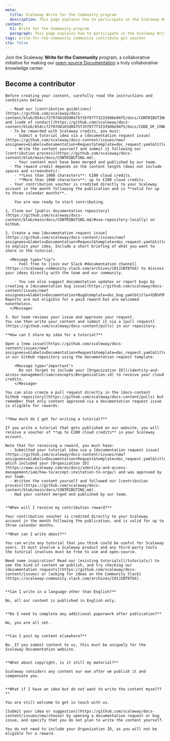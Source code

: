 ```yaml
---
meta:
  title: Scaleway Write for the Community program
  description: This page explains how to participate in the Scaleway Write for the Community program.
content:
  h1: Write for the Community program
  paragraph: This page explains how to participate in the Scaleway Write for the Community program.
tags: write-for-the-community community contribute git voucher
cta: false
---
```


Join the Scaleway **Write for the Community** program, a collaborative initiative for making our [open-source Documentation](https://github.com/scaleway/docs-content/) a truly collaborative knowledge center.

<Grid>
    <SummaryCard
        title="Become a recognized expert"
        icon="members"
        description="Share your knowledge and be featured on our Documentation."
    />
    <SummaryCard
        title="Be rewarded for your contribution"
        icon="auto-fix"
        description="Get up to €200 of cloud credit for each of your publications."
    />
</Grid>

## Become a contributor

<Tabs id="become-contributor">

  <TabsTab label="Before you start">

    Before creating your content, carefully read the instructions and conditions below:

      - Read our [contribution guidelines](https://github.com/scaleway/docs-content/blob/854cc72797d4103d0475f35f977f32339d6e94f5/docs/CONTRIBUTING.md) and [code of conduct](https://github.com/scaleway/docs-content/blob/854cc72797d4103d0475f35f977f32339d6e94f5/docs/CODE_OF_CONDUCT.md).
      - To be rewarded with Scaleway credits, you must:
        - Submit a tutorial idea via a [documentation request issue](https://github.com/scaleway/docs-content/issues/new?assignees=&labels=Documentation+Request&template=doc_request.yaml&title=%5B%F0%9F%91%A9%E2%80%8D%F0%9F%92%BB+Documentation+Request%5D%3A+).
        - Write the content yourself and submit it following our [contribution process](https://github.com/scaleway/docs-content/blob/main/docs/CONTRIBUTING.md).
        - Your content must have been merged and published by our team.
      - The reward credit depends on the content length (does not include spaces and screenshots):
        - **Less than 1000 characters**: €100 cloud credits.
        - **More than 1000 characters**: up to €200 cloud credits.
      - Your contribution voucher is credited directly to your Scaleway account in the month following the publication and is **valid for up to three calendar months**.
    
        You are now ready to start contributing.

  </TabsTab>

  <TabsTab label="How to contribute">

    1. Clone our [public documentation repository](https://github.com/scaleway/docs-content/blob/main/docs/CONTRIBUTING.md/#use-repository-locally) on GitHub.

    2. Create a new [documentation request issue](https://github.com/scaleway/docs-content/issues/new?assignees=&labels=Documentation+Request&template=doc_request.yaml&title=%5B%F0%9F%91%A9%E2%80%8D%F0%9F%92%BB+Documentation+Request%5D%3A+) to explain your idea. Include a short briefing of what you want to share in the tutorial.

      <Message type="tip">
        - Feel free to [join our Slack #documentation channel](https://scaleway-community.slack.com/archives/C01J2BT8TGX) to discuss your ideas directly with the team and our community.

        - You can also suggest documentation updates or report bugs by creating a [documentation bug issue](https://github.com/scaleway/docs-content/issues/new?assignees=&labels=Documentation+Bug&template=doc_bug.yaml&title=%5B%F0%9F%90%9E+Documentation+Bug%5D%3A+). Reports are not eligible for a paid reward but are welcomed nonetheless.
      </Message>

    3. Our team reviews your issue and approves your request.
    You can then write your content and submit it via a [pull request](https://github.com/scaleway/docs-content/pulls) in our repository.
  
  </TabsTab>

  <TabsTab label="FAQs">

    **How can I share my idea for a tutorial?**

    Open a [new issue](https://github.com/scaleway/docs-content/issues/new?assignees=&labels=Documentation+Request&template=doc_request.yaml&title=%5B%F0%9F%91%A9%E2%80%8D%F0%9F%92%BB+Documentation+Request%5D%3A+) in our GitHub repository using the documentation request template.

        <Message type="important">
          Do not forget to include your [Organization ID](/identity-and-access-management/iam/concepts/#organization-id) to receive your cloud credits.
        </Message>

    You can also create a pull request directly in the [docs-content GitHub repository](https://github.com/scaleway/docs-content/pulls) but remember that only content approved via a documentation request issue is eligible for rewards.


    **How much do I get for writing a tutorial?**

    If you write a tutorial that gets published on our website, you will receive a voucher of **up to €200 cloud credits** in your Scaleway account.

    Note that for receiving a reward, you must have:
      - Submitted your tutorial idea via a [documentation request issue](https://github.com/scaleway/docs-content/issues/new?assignees=&labels=Documentation+Request&template=doc_request.yaml&title=%5B%F0%9F%91%A9%E2%80%8D%F0%9F%92%BB+Documentation+Request%5D%3A+), which included your [Organization ID](https://www.scaleway.com/en/docs/identity-and-access-management/iam/how-to/accept-invitation-to-orga/) and was approved by our team.
      - Written the content yourself and followed our [contribution process](https://github.com/scaleway/docs-content/blob/main/docs/CONTRIBUTING.md).
      - Had your content merged and published by our team.
  

    **When will I receive my contribution reward?**
    
    Your contribution voucher is credited directly to your Scaleway account in the month following the publication, and is valid for up to three calendar months.

    **What can I write about?**

    You can write any tutorial that you think could be useful for Scaleway users. It must involve a Scaleway product and any third-party tools the tutorial involves must be free to use and open-source.
    
    Need some inspiration? Read our [existing tutorials](/tutorials/) to see the kind of content we publish, and try checking our [documentation requests](https://github.com/scaleway/docs-content/issues) or [asking for ideas on the Community Slack](https://scaleway-community.slack.com/archives/C01J2BT8TGX).

    
    **Can I write in a language other than English?**

    No, all our content is published in English only.

    
    **Do I need to complete any additional paperwork after publication?**

    No, you are all set.

    
    **Can I post my content elsewhere?**

    No. If you submit content to us, this must be uniquely for the Scaleway Documentation website.

    
    **What about copyright, is it still my material?**

    Scaleway considers any content our own after we publish it and compensate you.

    
    **What if I have an idea but do not want to write the content myself?**

    You are still welcome to get in touch with us.
    
    [Submit your idea or suggestion](https://github.com/scaleway/docs-content/issues/new/choose) by opening a documentation request or bug issue, and specify that you do not plan to write the content yourself.
    
    You do not need to include your Organization ID, as you will not be eligible for a reward.

  </TabsTab>

</Tabs>
